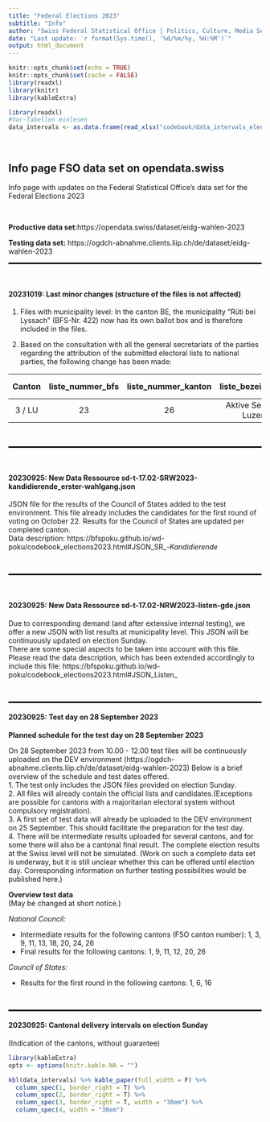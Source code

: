 ```yaml
---
title: "Federal Elections 2023"
subtitle: "Info"
author: "Swiss Federal Statistical Office | Politics, Culture, Media Section | Contact: poku@bfs.admin.ch"
date: "Last update: `r format(Sys.time(), '%d/%m/%y, %H:%M')`"
output: html_document
---
```


```r
knitr::opts_chunk$set(echo = TRUE)
knitr::opts_chunk$set(cache = FALSE)
library(readxl)
library(knitr)
library(kableExtra)
```

```r
library(readxl)
#Var-Tabellen einlesen
data_intervals <- as.data.frame(read_xlsx("codebook/data_intervals_elections2023.xlsx", col_names = TRUE))

```

\

## Info page FSO data set on opendata.swiss
Info page with updates on the Federal Statistical Office's data set for the Federal Elections 2023

\

**Productive data set:**https://opendata.swiss/dataset/eidg-wahlen-2023

**Testing data set:** https://ogdch-abnahme.clients.liip.ch/de/dataset/eidg-wahlen-2023

<hr style="border:1px solid black">
\

#### 20231019: Last minor changes (structure of the files is not affected)

1. Files with municipality level: In the canton BE, the municipality "Rüti bei Lyssach" (BFS-Nr. 422) now has its own ballot box and is therefore included in the files.

2. Based on the consultation with all the general secretariats of the parties regarding the attribution of the submitted electoral lists to national parties, the following change has been made:


| Canton    | liste_nummer_bfs | liste_nummer_kanton | liste_bezeichnung       | Party old | Party new |
|:---------:|:----------------:|:-------------------:|:------------------------:|:---------:|:---------:|
|  3 / LU   |         23       |        26           | Aktive Senioren Luzern  |  SVP       |  Others

\
<hr style="border:1px solid black">

\


#### 20230925: New Data Ressource sd-t-17.02-SRW2023-kandidierende_erster-wahlgang.json
JSON file for the results of the Council of States added to the test environment. This file already includes the candidates for the first round of voting on October 22. Results for the Council of States are updated per completed canton.\
Data description: https://bfspoku.github.io/wd-poku/codebook_elections2023.html#JSON_SR_-_Kandidierende_

\
<hr style="border:1px solid black">

\

#### 20230925: New Data Ressource sd-t-17.02-NRW2023-listen-gde.json
Due to corresponding demand (and after extensive internal testing), we offer a new JSON with list results at municipality level. This JSON will be continuously updated on election Sunday. \
There are some special aspects to be taken into account with this file. Please read the data description, which has been extended accordingly to include this file: https://bfspoku.github.io/wd-poku/codebook_elections2023.html#JSON_Listen_

\
<hr style="border:1px solid black">


#### 20230925: Test day on 28 September 2023
**Planned schedule for the test day on 28 September 2023**

On 28 September 2023 from 10.00 - 12.00 test files will be continuously uploaded on the DEV environment (https://ogdch-abnahme.clients.liip.ch/de/dataset/eidg-wahlen-2023)
Below is a brief overview of the schedule and test dates offered. <br> 
1. The test only includes the JSON files provided on election Sunday. <br> 
2. All files will already contain the official lists and candidates.(Exceptions are possible for cantons with a majoritarian electoral system without compulsory registration). <br>
3. A first set of test data will already be uploaded to the DEV environment on 25 September. This should facilitate the preparation for the test day. <br>
4. There will be intermediate results uploaded for several cantons, and for some there will also be a cantonal final result. The complete election results at the Swiss level will not be simulated. (Work on such a complete data set is underway, but it is still unclear whether this can be offered until election day. Corresponding information on further testing possibilities would be published here.)


**Overview test data** <br>
(May be changed at short notice.)

*National Council:*

* Intermediate results for the following cantons (FSO canton number): 1, 3, 9, 11, 13, 18, 20, 24, 26
* Final results for the following cantons: 1, 9, 11, 12, 20, 26

*Council of States:*

* Results for the first round in the following cantons: 1, 6, 16

\
<hr style="border:1px solid black">

#### 20230925: Cantonal delivery intervals on election Sunday \
(Indication of the cantons, without guarantee)
```r
library(kableExtra)
opts <- options(knitr.kable.NA = "")

kbl(data_intervals) %>% kable_paper(full_width = F) %>%
  column_spec(1, border_right = T) %>%
  column_spec(2, border_right = T) %>%
  column_spec(3, border_right = T, width = "30em") %>% 
  column_spec(4, width = "30em")
```

